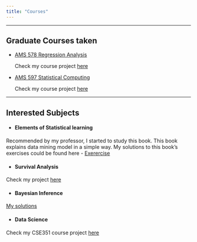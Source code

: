 ```yaml
---
title: "Courses"
---
```


***

## Graduate Courses taken 


* [AMS 578 Regression Analysis](https://www.stonybrook.edu/commcms/ams/graduate/_courses/ams578.php)

  Check my course project  [here](https://github.com/Shengnany/Regression-Analysis)

* [AMS 597 Statistical Computing ](https://www.stonybrook.edu/commcms/ams/graduate/_courses/ams597.php)

  Check my course project  [here](https://github.com/Shengnany/Statistical-Computing)

***

## Interested Subjects


* #### Elements of Statistical learning

Recommended by my professor, I started to study this book. This book explains data mining model in a simple way. 
My solutions to this book's exercises could be found here
- [Exerercise](ESL.html)


* #### Survival Analysis

Check my  project [here](https://github.com/Shengnany/Statistical-Computing)


* #### Bayesian Inference

[My solutions](https://github.com/Shengnany/Bayesian-Inference)


* #### Data Science

Check my CSE351 course project [here](https://github.com/Shengnany/Data-Science/blob/master/CSE351%20Final%20Project/Final%20Project.pdf)
